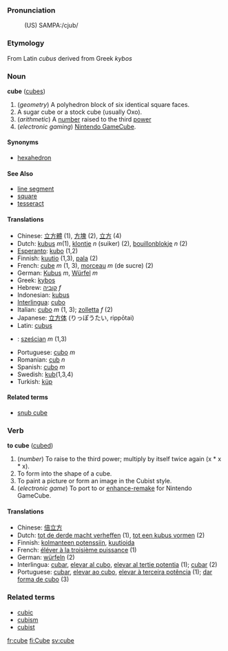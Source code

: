 ===Pronunciation===
:(US) SAMPA:/cjub/

===Etymology===

From Latin ''cubus'' derived from Greek ''kybos''

===Noun===
'''cube''' ([[cubes]])

# (''geometry'') A polyhedron block of six identical square faces.
# A sugar cube or a stock cube (usually Oxo).
# (''arithmetic'') A [[number]] raised to the third [[power]]
# (''electronic gaming'') [[Nintendo GameCube]].

====Synonyms====
*[[hexahedron]]

====See Also====
*[[line segment]]
*[[square]]
*[[tesseract]]

====Translations====
*Chinese: [[立方體]] (1), [[方塊]] (2), [[立方]] (4)
*Dutch: [[kubus]] ''m''(1), [[klontje]] ''n'' (suiker) (2), [[bouillon]][[blokje]] ''n'' (2)
*[[Esperanto]]: [[kubo]] (1,2)
*Finnish: [[kuutio]] (1,3), [[pala]] (2)
*French: [[cube]] ''m'' (1, 3), [[morceau]] ''m'' (de sucre) (2)
*German: [[Kubus]] ''m'', [[Würfel]] ''m''
*Greek: [[kybos]]
*Hebrew: [[קוביה]] ''f''
*Indonesian: [[kubus]]
*[[Interlingua]]: [[cubo]]
*Italian: [[cubo]] ''m'' (1, 3); [[zolletta]] ''f'' (2)
*Japanese: [[立方体]] (りっぽうたい, rippōtai)
*Latin: [[cubus]]
*{{pl}}: [[sześcian]] ''m'' (1,3)
*Portuguese: [[cubo]] ''m''
*Romanian: [[cub]] ''n''
*Spanish: [[cubo]] ''m''
*Swedish: [[kub]](1,3,4)
*Turkish: [[küp]]

====Related terms====
*[[snub cube]]

===Verb===
'''to cube''' ([[cubed]])

# (''number'') To raise to the third power; multiply by itself twice again (x * x * x).
# To form into the shape of a cube.
# To paint a picture or form an image in the Cubist style.
# (''electronic game'') To port to or [[enhance-remake]] for Nintendo GameCube.

====Translations====
*Chinese: [[倍立方]]
*Dutch: [[tot de derde macht verheffen]] (1), [[tot een kubus vormen]] (2)
*Finnish: [[kolmanteen potenssiin]], [[kuutioida]]
*French: [[éléver à la troisième puissance]] (1)
*German: [[würfeln]] (2)
*Interlingua: [[cubar]], [[elevar al cubo]], [[elevar al tertie potentia]] (1); [[cubar]] (2)
*Portuguese: [[cubar]], [[elevar ao cubo]], [[elevar à terceira potência]] (1); [[dar forma de cubo]] (3)

===Related terms===
*[[cubic]]
*[[cubism]]
*[[cubist]]

[[fr:cube]]
[[fi:Cube]]
[[sv:cube]]